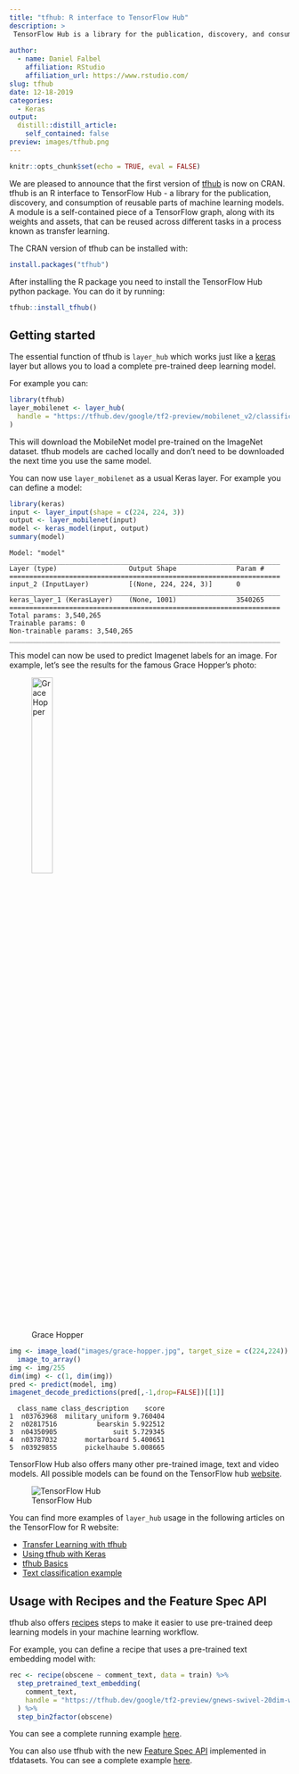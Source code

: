```yaml
---
title: "tfhub: R interface to TensorFlow Hub"
description: > 
 TensorFlow Hub is a library for the publication, discovery, and consumption of reusable parts of machine learning models. A module is a self-contained piece of a TensorFlow graph, along with its weights and assets, that can be reused across different tasks in a process known as transfer learning. 
 
author:
  - name: Daniel Falbel
    affiliation: RStudio
    affiliation_url: https://www.rstudio.com/
slug: tfhub
date: 12-18-2019
categories:
  - Keras
output:
  distill::distill_article:
    self_contained: false
preview: images/tfhub.png
---
```



```r
knitr::opts_chunk$set(echo = TRUE, eval = FALSE)
```

We are pleased to announce that the first version of [tfhub](https://github.com/rstudio/tfhub) is now on CRAN. tfhub is an R interface to TensorFlow Hub -  a library for the publication, discovery, and consumption of reusable parts of machine learning models. A module is a self-contained piece of a TensorFlow graph, along with its weights and assets, that can be reused across different tasks in a process known as transfer learning. 

The CRAN version of tfhub can be installed with:

```r
install.packages("tfhub")
```

After installing the R package you need to install the TensorFlow Hub python package. You can do it by running:

```r
tfhub::install_tfhub()
```

## Getting started

The essential function of tfhub is `layer_hub` which works just like a [keras](https://github.com/rstudio/keras) layer but allows you to load a complete pre-trained deep learning model.

For example you can:

```r
library(tfhub)
layer_mobilenet <- layer_hub(
  handle = "https://tfhub.dev/google/tf2-preview/mobilenet_v2/classification/4"
)
```

This will download the MobileNet model pre-trained on the ImageNet dataset. tfhub models are cached locally and don't need to be downloaded the next time you use the same model.

You can now use `layer_mobilenet` as a usual Keras layer. For example you can define a model:

```r
library(keras)
input <- layer_input(shape = c(224, 224, 3))
output <- layer_mobilenet(input)
model <- keras_model(input, output)
summary(model)
```

```
Model: "model"
____________________________________________________________________
Layer (type)                  Output Shape               Param #    
====================================================================
input_2 (InputLayer)          [(None, 224, 224, 3)]      0          
____________________________________________________________________
keras_layer_1 (KerasLayer)    (None, 1001)               3540265    
====================================================================
Total params: 3,540,265
Trainable params: 0
Non-trainable params: 3,540,265
____________________________________________________________________
```

This model can now be used to predict Imagenet labels for an image. For example, let's see the results for the famous Grace Hopper's photo:

![Grace Hopper](images/grace-hopper.jpg){width=30%}

```r
img <- image_load("images/grace-hopper.jpg", target_size = c(224,224)) %>% 
  image_to_array()
img <- img/255
dim(img) <- c(1, dim(img))
pred <- predict(model, img)
imagenet_decode_predictions(pred[,-1,drop=FALSE])[[1]]
```

```
  class_name class_description    score
1  n03763968  military_uniform 9.760404
2  n02817516          bearskin 5.922512
3  n04350905              suit 5.729345
4  n03787032       mortarboard 5.400651
5  n03929855       pickelhaube 5.008665
```

TensorFlow Hub also offers many other pre-trained image, text and video models.
All possible models can be found on the TensorFlow hub [website](https://tfhub.dev).

![TensorFlow Hub](images/tfhub.png)

You can find more examples of `layer_hub` usage in the following articles on the TensorFlow for R website:

- [Transfer Learning with tfhub](https://tensorflow.rstudio.com/tutorials/beginners/basic-ml/tutorial_basic_text_classification_with_tfhub/)
- [Using tfhub with Keras](https://tensorflow.rstudio.com/guide/tfhub/hub-with-keras/)
- [tfhub Basics](https://tensorflow.rstudio.com/guide/tfhub/intro/)
- [Text classification example](https://tensorflow.rstudio.com/guide/tfhub/examples/text_classification/)

## Usage with Recipes and the Feature Spec API

tfhub also offers [recipes](https://github.com/tidymodels/recipes) steps to make
it easier to use pre-trained deep learning models in your machine learning workflow.

For example, you can define a recipe that uses a pre-trained text embedding model with:

```r
rec <- recipe(obscene ~ comment_text, data = train) %>%
  step_pretrained_text_embedding(
    comment_text,
    handle = "https://tfhub.dev/google/tf2-preview/gnews-swivel-20dim-with-oov/1"
  ) %>%
  step_bin2factor(obscene)
```

You can see a complete running example [here](https://tensorflow.rstudio.com/guide/tfhub/examples/recipes/).

You can also use tfhub with the new [Feature Spec API](https://tensorflow.rstudio.com/guide/tfdatasets/feature_spec/) implemented in tfdatasets. You can see a complete example [here](https://tensorflow.rstudio.com/guide/tfhub/examples/feature_column/).
